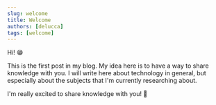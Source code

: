 ```yaml
---
slug: welcome
title: Welcome
authors: [delucca]
tags: [welcome]
---
```


Hi! 😁

This is the first post in my blog. My idea here is to have a way to share knowledge with you. I will write here about technology in general, but especially about the subjects that I'm currently researching about.

I'm really excited to share knowledge with you! 💪
